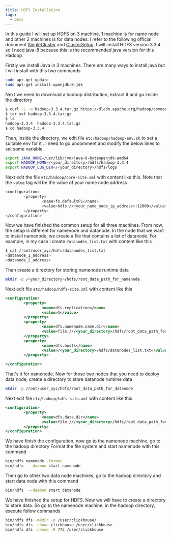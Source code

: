 ```yaml
---
title: HDFS Installation
tags:
  - Docs
---
```


In this guide I will set up HDFS on 3 machine, 1 machine is for name node and other 2 machines is for data nodes. I refer to the following official document [SingleCluster](https://hadoop.apache.org/docs/stable/hadoop-project-dist/hadoop-common/SingleCluster.html) and [ClusterSetup](https://hadoop.apache.org/docs/stable/hadoop-project-dist/hadoop-common/ClusterSetup.html). I will install HDFS version 3.3.4 so I need java-8 because this is the recommended java version for this Hadoop

Firstly we install Java in 3 machines. There are many ways to install java but I will install with this two commands
```sh
sudo apt-get update
sudo apt-get install openjdk-8-jdk
```

Next we need to download a hadoop distribution, extract it and go inside the directory
```sh
$ curl -L -o hadoop-3.3.4.tar.gz https://dlcdn.apache.org/hadoop/common/stable/hadoop-3.3.4.tar.gz
$ tar xvf hadoop-3.3.4.tar.gz
$ ls
hadoop-3.3.4  hadoop-3.3.4.tar.gz
$ cd hadoop-3.3.4
```

Then, inside the directory, we edit file `etc/hadoop/hadoop-env.sh` to set a suitable env for it . 
I need to go uncomment and modify the below lines to set some variable. 
```sh
export JAVA_HOME=/usr/lib/jvm/java-8-byteopenjdk-amd64
export HADOOP_HOME=/<your_directory>/hdfs/hadoop-3.3.4
export HADOOP_LOG_DIR=/<your_directory>/hdfs/logs
```

Next edit the file `etc/hadoop/core-site.xml` with content like this. Note that the `value` tag will be the value of your name node address

```sh
<configuration>
        <property>
                <name>fs.defaultFS</name>
                <value>hdfs://<your_name_node_ip_address>:12000</value>
        </property>
</configuration>
```

Now we have finished the common setup for all three machines. From now, the setup is different for namenode and datanode.
In the node that we want to install namenode, we create a file that contains a list of datanode. For example, 
in my case I create `datanodes_list.txt` with content like this

```sh
$ cat /root/user_xyz/hdfs/datanodes_list.txt
<datanode_1_address>
<datanode_2_address>
```

Then create a directory for storing namenode runtime data
```sh
mkdir -p /<your_directory>/hdfs/root_data_path_for_namenode
```

Next edit file `etc/hadoop/hdfs-site.xml` with content like this
```xml
<configuration>
        <property>
                <name>dfs.replication</name>
                <value>1</value>
        </property>
        <property>
                <name>dfs.namenode.name.dir</name>
                <value>file:///<your_directory>/hdfs/root_data_path_for_namenode</value>
        </property>
        <property>
                <name>dfs.hosts</name>
                <value>/<your_directory>/hdfs/datanodes_list.txt</value>
        </property>

</configuration>
```

That's it for namenode. Now for those two nodes that you need to deploy data node,
create a directory to store datanode runtime data
```sh
mkdir -p /root/user_xyz/hdfs/root_data_path_for_datanode
```

Next edit file `etc/hadoop/hdfs-site.xml` with content like this

```xml
<configuration>
        <property>
                <name>dfs.data.dir</name>
                <value>file:///<your_directory>/hdfs/root_data_path_for_datanode</value>
        </property>
</configuration>
```

We have finish the configuration, now go to the namenode machine, go to the hadoop directory
Format the file system and start namenode with this command

```sh
bin/hdfs namenode -format
bin/hdfs  --daemon start namenode
```

Then go to other two data node machines, go to the hadoop directory and start data node with this command

```sh
bin/hdfs  --daemon start datanode
```

We have finished the setup for HDFS. Now we will have to create a directory to store data. 
So go to the namenode machine, in the hadoop directory, execute follow commands

```sh
bin/hdfs dfs -mkdir -p /user/clickhouse/
bin/hdfs dfs -chown clickhouse /user/clickhouse
bin/hdfs dfs -chmod -R 775 /user/clickhouse
```

